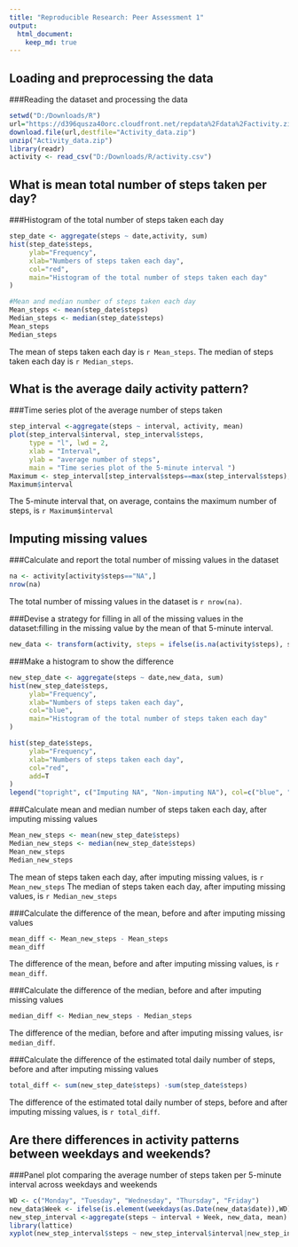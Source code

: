 ---
title: "Reproducible Research: Peer Assessment 1"
output: 
  html_document:
    keep_md: true
---
## Loading and preprocessing the data
###Reading the dataset and processing the data
```{r warning=FALSE}
setwd("D:/Downloads/R")
url="https://d396qusza40orc.cloudfront.net/repdata%2Fdata%2Factivity.zip"
download.file(url,destfile="Activity_data.zip")
unzip("Activity_data.zip")
library(readr)
activity <- read_csv("D:/Downloads/R/activity.csv")
```


## What is mean total number of steps taken per day?
###Histogram of the total number of steps taken each day
```{r warning=FALSE}
step_date <- aggregate(steps ~ date,activity, sum)
hist(step_date$steps,
     ylab="Frequency",
     xlab="Numbers of steps taken each day",
     col="red",
     main="Histogram of the total number of steps taken each day"
)

#Mean and median number of steps taken each day
Mean_steps <- mean(step_date$steps)
Median_steps <- median(step_date$steps)
Mean_steps
Median_steps
```

The mean of steps taken each day is `r Mean_steps`. 
The median of steps taken each day is `r Median_steps`.


## What is the average daily activity pattern?
###Time series plot of the average number of steps taken
```{r warning=FALSE}
step_interval <-aggregate(steps ~ interval, activity, mean)
plot(step_interval$interval, step_interval$steps, 
     type = "l", lwd = 2,
     xlab = "Interval", 
     ylab = "average number of steps",
     main = "Time series plot of the 5-minute interval ")
Maximum <- step_interval[step_interval$steps==max(step_interval$steps),]
Maximum$interval
```
The 5-minute interval that, on average, contains the maximum number of steps, is `r Maximum$interval`


## Imputing missing values
###Calculate and report the total number of missing values in the dataset
```{r}
na <- activity[activity$steps=="NA",]
nrow(na)
```
The total number of missing values in the dataset is `r nrow(na)`.

###Devise a strategy for filling in all of the missing values in the dataset:filling in the missing value by the mean of that 5-minute interval.
```{r}
new_data <- transform(activity, steps = ifelse(is.na(activity$steps), step_interval$steps[match(activity$interval, step_interval$interval)], activity$steps))
```

###Make a histogram to show the difference
```{r}
new_step_date <- aggregate(steps ~ date,new_data, sum)
hist(new_step_date$steps,
     ylab="Frequency",
     xlab="Numbers of steps taken each day",
     col="blue",
     main="Histogram of the total number of steps taken each day"
)

hist(step_date$steps,
     ylab="Frequency",
     xlab="Numbers of steps taken each day",
     col="red",
     add=T
)
legend("topright", c("Imputing NA", "Non-imputing NA"), col=c("blue", "red"), lwd=10)

```

###Calculate mean and median number of steps taken each day, after imputing missing values
```{r}
Mean_new_steps <- mean(new_step_date$steps)
Median_new_steps <- median(new_step_date$steps)
Mean_new_steps
Median_new_steps
```
The mean of steps taken each day, after imputing missing values, is `r Mean_new_steps`
The median of steps taken each day, after imputing missing values, is `r Median_new_steps`

###Calculate the difference of the mean, before and after imputing missing values
```{r}
mean_diff <- Mean_new_steps - Mean_steps
mean_diff
```
The difference of the mean, before and after imputing missing values, is `r mean_diff`.

###Calculate the difference of the median, before and after imputing missing values
```{r}
median_diff <- Median_new_steps - Median_steps
```
The difference of the median, before and after imputing missing values, is`r median_diff`.

###Calculate the difference of the estimated total daily number of steps, before and after imputing missing values
```{r}
total_diff <- sum(new_step_date$steps) -sum(step_date$steps)
```
The difference of the estimated total daily number of steps, before and after imputing missing values, is `r total_diff`.


## Are there differences in activity patterns between weekdays and weekends?
###Panel plot comparing the average number of steps taken per 5-minute interval across weekdays and weekends
```{r}
WD <- c("Monday", "Tuesday", "Wednesday", "Thursday", "Friday")
new_data$Week <- ifelse(is.element(weekdays(as.Date(new_data$date)),WD),"weekday","weekend")
new_step_interval <-aggregate(steps ~ interval + Week, new_data, mean)
library(lattice)
xyplot(new_step_interval$steps ~ new_step_interval$interval|new_step_interval$Week, main="Average Steps per Day by Interval",xlab="Interval", ylab="Steps",layout=c(1,2), type="l")
```

